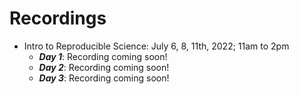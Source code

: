 # Recordings

  - Intro to Reproducible Science: July 6, 8, 11th, 2022; 11am to 2pm
    - ***Day 1***:  Recording coming soon!
    - ***Day 2***:  Recording coming soon!
    - ***Day 3***:  Recording coming soon!
